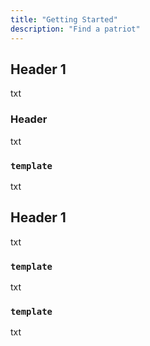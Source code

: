 ```yaml
---
title: "Getting Started"
description: "Find a patriot"
---
```


## Header 1

txt

### Header

txt

### `template`

txt

## Header 1

txt

### `template`

txt

### `template`

txt


